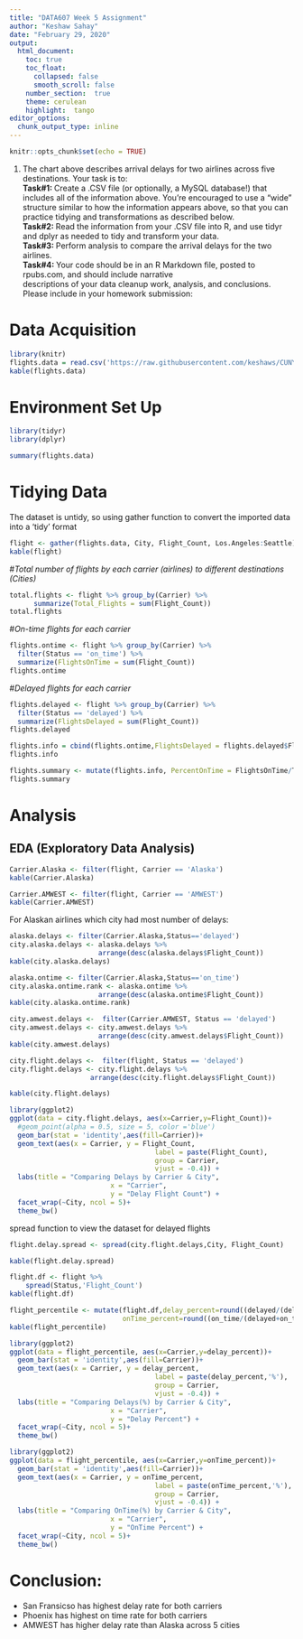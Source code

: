 ---
title: "DATA607 Week 5 Assignment"
author: "Keshaw Sahay"
date: "February 29, 2020"
output: 
  html_document:
    toc: true
    toc_float:
      collapsed: false
      smooth_scroll: false
    number_section:  true
    theme: cerulean
    highlight:  tango
editor_options: 
  chunk_output_type: inline
---

```{r setup, include=FALSE}
knitr::opts_chunk$set(echo = TRUE)
```

1. The chart above describes arrival delays for two airlines across five destinations. Your task is to: <br>
**Task#1: **  Create a .CSV file (or optionally, a MySQL database!) that includes all of the information above. You’re encouraged to use a “wide” structure similar to how the information appears above, so that you can practice tidying and transformations as described below. <br>
**Task#2: ** Read the information from your .CSV file into R, and use tidyr and dplyr as needed to tidy and transform your data. <br>
**Task#3: ** Perform analysis to compare the arrival delays for the two airlines. <br>
**Task#4: ** Your code should be in an R Markdown file, posted to rpubs.com, and should include narrative <br> descriptions of your data cleanup work, analysis, and conclusions. Please include in your homework submission:

# Data Acquisition

```{r}
library(knitr)
flights.data = read.csv('https://raw.githubusercontent.com/keshaws/CUNY_MSDS_2020/master/DATA607/fligthts.csv',sep = ',')
kable(flights.data)
```

# Environment Set Up

```{r warning=FALSE, message=FALSE}
library(tidyr)
library(dplyr)
```

```{r}
summary(flights.data)
```

# Tidying Data

The dataset is untidy, so using gather function to convert the imported data into a 'tidy' format

```{r}
flight <- gather(flights.data, City, Flight_Count, Los.Angeles:Seattle)
kable(flight)
```

#_Total number of flights by each carrier (airlines) to different destinations (Cities)_

```{r}
total.flights <- flight %>% group_by(Carrier) %>% 
      summarize(Total_Flights = sum(Flight_Count))
total.flights
```

#_On-time flights for each carrier_

```{r}
flights.ontime <- flight %>% group_by(Carrier) %>% 
  filter(Status == 'on_time') %>% 
  summarize(FlightsOnTime = sum(Flight_Count))
flights.ontime
```

#_Delayed flights for each carrier_

```{r}
flights.delayed <- flight %>% group_by(Carrier) %>% 
  filter(Status == 'delayed') %>% 
  summarize(FlightsDelayed = sum(Flight_Count))
flights.delayed
```

```{r}
flights.info = cbind(flights.ontime,FlightsDelayed = flights.delayed$FlightsDelayed, TotalFlights=total.flights$Total_Flights)
flights.info
```

```{r}
flights.summary <- mutate(flights.info, PercentOnTime = FlightsOnTime/TotalFlights, PercentDelayed= FlightsDelayed/TotalFlights)
flights.summary
```

# Analysis

## EDA (Exploratory Data Analysis)

```{r}
Carrier.Alaska <- filter(flight, Carrier == 'Alaska')
kable(Carrier.Alaska)
```

```{r}
Carrier.AMWEST <- filter(flight, Carrier == 'AMWEST')
kable(Carrier.AMWEST)
```

For Alaskan airlines which city had most number of delays:

```{r}
alaska.delays <- filter(Carrier.Alaska,Status=='delayed')
city.alaska.delays <- alaska.delays %>%
                      arrange(desc(alaska.delays$Flight_Count))
kable(city.alaska.delays)
```

```{r}
alaska.ontime <- filter(Carrier.Alaska,Status=='on_time')
city.alaska.ontime.rank <- alaska.ontime %>%
                      arrange(desc(alaska.ontime$Flight_Count))
kable(city.alaska.ontime.rank)
```

```{r}
city.amwest.delays <-  filter(Carrier.AMWEST, Status == 'delayed')
city.amwest.delays <- city.amwest.delays %>%
                      arrange(desc(city.amwest.delays$Flight_Count))
kable(city.amwest.delays)
```



```{r}
city.flight.delays <-  filter(flight, Status == 'delayed')
city.flight.delays <- city.flight.delays %>%
                    arrange(desc(city.flight.delays$Flight_Count))

```


```{r}
kable(city.flight.delays)
```


```{r fig1, fig.height = 6, fig.width = 8}
library(ggplot2)
ggplot(data = city.flight.delays, aes(x=Carrier,y=Flight_Count))+
  #geom_point(alpha = 0.5, size = 5, color ='blue')
  geom_bar(stat = 'identity',aes(fill=Carrier))+
  geom_text(aes(x = Carrier, y = Flight_Count, 
                                    label = paste(Flight_Count),
                                    group = Carrier,
                                    vjust = -0.4)) +
  labs(title = "Comparing Delays by Carrier & City", 
                         x = "Carrier", 
                         y = "Delay Flight Count") +
  facet_wrap(~City, ncol = 5)+
  theme_bw()
```

spread function to view the dataset for delayed flights

```{r}
flight.delay.spread <- spread(city.flight.delays,City, Flight_Count)
```

```{r}
kable(flight.delay.spread)
```


```{r}
flight.df <- flight %>%
    spread(Status,'Flight_Count')
kable(flight.df)
```


```{r}
flight_percentile <- mutate(flight.df,delay_percent=round((delayed/(delayed+on_time)*100),2),
                            onTime_percent=round((on_time/(delayed+on_time))*100,2))
kable(flight_percentile)
```



```{r fig2, fig.height = 6, fig.width = 8}
library(ggplot2)
ggplot(data = flight_percentile, aes(x=Carrier,y=delay_percent))+
  geom_bar(stat = 'identity',aes(fill=Carrier))+
  geom_text(aes(x = Carrier, y = delay_percent, 
                                    label = paste(delay_percent,'%'),
                                    group = Carrier,
                                    vjust = -0.4)) +
  labs(title = "Comparing Delays(%) by Carrier & City", 
                         x = "Carrier", 
                         y = "Delay Percent") +
  facet_wrap(~City, ncol = 5)+
  theme_bw()
```




```{r fig3, fig.height = 6, fig.width = 8}
library(ggplot2)
ggplot(data = flight_percentile, aes(x=Carrier,y=onTime_percent))+
  geom_bar(stat = 'identity',aes(fill=Carrier))+
  geom_text(aes(x = Carrier, y = onTime_percent, 
                                    label = paste(onTime_percent,'%'),
                                    group = Carrier,
                                    vjust = -0.4)) +
  labs(title = "Comparing OnTime(%) by Carrier & City", 
                         x = "Carrier", 
                         y = "OnTime Percent") +
  facet_wrap(~City, ncol = 5)+
  theme_bw()
```


# Conclusion:
 + San Fransicso has highest delay rate for both carriers
 + Phoenix has highest on time rate for both carriers
 + AMWEST has higher delay rate than Alaska across 5 cities

